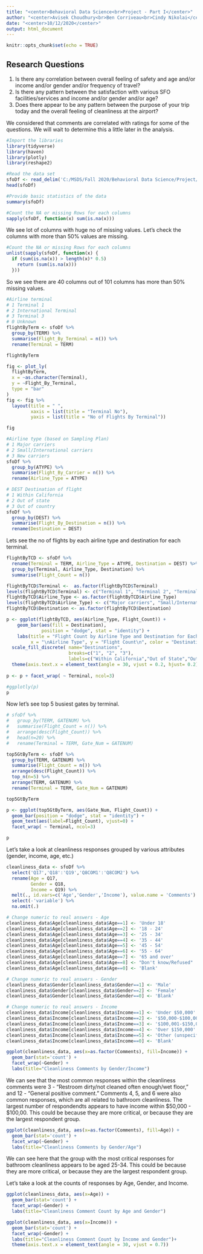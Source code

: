 ```yaml
---
title: "<center>Behavioral Data Science<br>Project - Part I</center>"
author: "<center>Avisek Choudhury<br>Ben Corriveau<br>Cindy Nikolai</center>"
date: "<center>10/12/2020</center>"
output: html_document
---
```


```r
knitr::opts_chunk$set(echo = TRUE)
```
## Research Questions 

1.  Is there any correlation between overall feeling of safety and age and/or income and/or gender and/or frequency of travel?  
2.  Is there any pattern between the satisfaction with various SFO facilities/services and income and/or gender and/or age?  
3.  Does there appear to be any pattern between the purpose of your trip today and the overall feeling of cleanliness at the airport?  

We considered that comments are correlated with ratings for some of the questions.  We will wait to determine this a little later in the analysis.  

```r
#Import the libraries
library(tidyverse)
library(haven)
library(plotly)
library(reshape2)

#Read the data set
sfoDf <- read_delim('C:/MSDS/Fall 2020/Behavioral Data Science/Project/SFO_survey_withText.txt', delim="\t")
head(sfoDf)
```

```r
#Provide basic statistics of the data
summary(sfoDf)
```

```r
#Count the NA or missing Rows for each columns
sapply(sfoDf, function(x) sum(is.na(x)))
```

We see lot of columns with huge no of missing values. Let's check the columns with more than 50% values are missing.

```r
#Count the NA or missing Rows for each columns
unlist(sapply(sfoDf, function(x) { 
  if (sum(is.na(x)) > length(x)* 0.5)  
    return (sum(is.na(x))) 
  }))
```

So we see there are 40 columns out of 101 columns has more than 50% missing values.

```r
#Airline terminal
# 1 Terminal 1
# 2 International Terminal
# 3 Terminal 3
# 0 Unknown
flightByTerm <- sfoDf %>% 
  group_by(TERM) %>%
  summarise(Flight_By_Terminal = n()) %>% 
  rename(Terminal = TERM)

flightByTerm
```
```r
fig <- plot_ly(
  flightByTerm,
  x = ~as.character(Terminal),
  y = ~Flight_By_Terminal,
  type = "bar"
)
fig <- fig %>% 
  layout(title = " ",
         xaxis = list(title = "Terminal No"),
         yaxis = list(title = "No of Flights By Terminal"))

fig
```



```r
#Airline type (based on Sampling Plan)
# 1 Major carriers
# 2 Small/International carriers
# 3 New carriers
sfoDf %>% 
  group_by(ATYPE) %>%
  summarise(Flight_By_Carrier = n()) %>% 
  rename(Airline_Type = ATYPE)
```

```r
# DEST Destination of flight
# 1 Within California
# 2 Out of state
# 3 Out of country
sfoDf %>% 
  group_by(DEST) %>%
  summarise(Flight_By_Destination = n()) %>% 
  rename(Destination = DEST)
```

Lets see the no of flights by each airline type and destination for each terminal.

```r
flightByTCD <- sfoDf %>% 
  rename(Terminal = TERM, Airline_Type = ATYPE, Destination = DEST) %>% 
  group_by(Terminal, Airline_Type, Destination) %>%
  summarise(Flight_Count = n()) 

flightByTCD$Terminal <-  as.factor(flightByTCD$Terminal)
levels(flightByTCD$Terminal) <- c("Terminal 1", "Terminal 2", "Terminal 3")
flightByTCD$Airline_Type <- as.factor(flightByTCD$Airline_Type)
levels(flightByTCD$Airline_Type) <- c("Major carriers", "Small/International carriers", "New carriers")
flightByTCD$Destination <- as.factor(flightByTCD$Destination)

p <- ggplot(flightByTCD, aes(Airline_Type, Flight_Count)) +   
    geom_bar(aes(fill = Destination), 
             position = "dodge", stat = "identity") + 
    labs(title = "Flight Count by Airline Type and Destination for Each Terminal ", 
         x = "\nAirline Type", y = "Flight Count\n", color = "Destination\n") + 
  scale_fill_discrete( name="Destinations",
                       breaks=c("1", "2", "3"),
                       labels=c("Within California","Out of State","Out of Country")) + 
  theme(axis.text.x = element_text(angle = 30, vjust = 0.2, hjust= 0.2))
 
p <- p + facet_wrap( ~ Terminal, ncol=3)

#ggplotly(p)
p
```


Now let's see top 5 busiest gates by terminal.

```r
# sfoDf %>% 
#   group_by(TERM, GATENUM) %>% 
#   summarise(Flight_Count = n()) %>% 
#   arrange(desc(Flight_Count)) %>% 
#   head(n=20) %>% 
#   rename(Terminal = TERM, Gate_Num = GATENUM)

top5GtByTerm <- sfoDf %>% 
  group_by(TERM, GATENUM) %>% 
  summarise(Flight_Count = n()) %>% 
  arrange(desc(Flight_Count)) %>% 
  top_n(n=5) %>% 
  arrange(TERM, GATENUM) %>% 
  rename(Terminal = TERM, Gate_Num = GATENUM)

top5GtByTerm

p <- ggplot(top5GtByTerm, aes(Gate_Num, Flight_Count)) + 
  geom_bar(position = "dodge", stat = "identity") + 
  geom_text(aes(label=Flight_Count), vjust=0) + 
  facet_wrap( ~ Terminal, ncol=3)

p

```

Let's take a look at cleanliness responses grouped by various attributes (gender, income, age, etc.)
```r
cleanliness_data <- sfoDf %>%
  select('Q17','Q18':'Q19','Q8COM1':'Q8COM2') %>% 
  rename(Age = Q17,
         Gender = Q18,
         Income = Q19) %>% 
  melt(., id.vars=c('Age','Gender','Income'), value.name = 'Comments') %>% 
  select(-'variable') %>% 
  na.omit(.)

# Change numeric to real answers - Age
cleanliness_data$Age[cleanliness_data$Age==1] <- 'Under 18'
cleanliness_data$Age[cleanliness_data$Age==2] <- '18 - 24'
cleanliness_data$Age[cleanliness_data$Age==3] <- '25 - 34'
cleanliness_data$Age[cleanliness_data$Age==4] <- '35 - 44'
cleanliness_data$Age[cleanliness_data$Age==5] <- '45 - 54'
cleanliness_data$Age[cleanliness_data$Age==6] <- '55 - 64'
cleanliness_data$Age[cleanliness_data$Age==7] <- '65 and over'
cleanliness_data$Age[cleanliness_data$Age==8] <- "Don't know/Refused"
cleanliness_data$Age[cleanliness_data$Age==0] <- 'Blank'

# Change numeric to real answers - Gender
cleanliness_data$Gender[cleanliness_data$Gender==1] <- 'Male'
cleanliness_data$Gender[cleanliness_data$Gender==2] <- 'Female'
cleanliness_data$Gender[cleanliness_data$Gender==0] <- 'Blank'

# Change numeric to real answers - Income
cleanliness_data$Income[cleanliness_data$Income==1] <- 'Under $50,000'
cleanliness_data$Income[cleanliness_data$Income==2] <- '$50,000-$100,000'
cleanliness_data$Income[cleanliness_data$Income==3] <- '$100,001-$150,000'
cleanliness_data$Income[cleanliness_data$Income==4] <- 'Over $150,000'
cleanliness_data$Income[cleanliness_data$Income==5] <- 'Other (unspecified)'
cleanliness_data$Income[cleanliness_data$Income==0] <- 'Blank'
```

```r
ggplot(cleanliness_data, aes(x=as.factor(Comments), fill=Income)) + 
  geom_bar(stat='count') +
  facet_wrap(~Gender) + 
  labs(title="Cleanliness Comments by Gender/Income")
```

We can see that the most common responses within the cleanliness comments were 3 - "Restroom dirty/not cleaned often enough/wet floor," and 12 - "General positive comment."  Comments 4, 5, and 6 were also common responses, which are all related to bathroom cleanliness.  The largest number of respondendts appears to have income within $50,000 - $100,00. This could be because they are more critical, or because they are the largest respondent group.

```r
ggplot(cleanliness_data, aes(x=as.factor(Comments), fill=Age)) + 
  geom_bar(stat='count') +
  facet_wrap(~Gender) +
  labs(title="Cleanliness Comments by Gender/Age")
```
We can see here that the group with the most critical responses for bathroom cleanliness appears to be aged 25-34.  This could be because they are more critical, or because they are the largest respondent group.

Let's take a look at the counts of responses by Age, Gender, and Income.
```r
ggplot(cleanliness_data, aes(x=Age)) + 
  geom_bar(stat='count') +
  facet_wrap(~Gender) +
  labs(title="Cleanliness Comment Count by Age and Gender")
```


```r
ggplot(cleanliness_data, aes(x=Income)) + 
  geom_bar(stat='count') +
  facet_wrap(~Gender) +
  labs(title="Cleanliness Comment Count by Income and Gender")+ 
  theme(axis.text.x = element_text(angle = 30, vjust = 0.7))
```